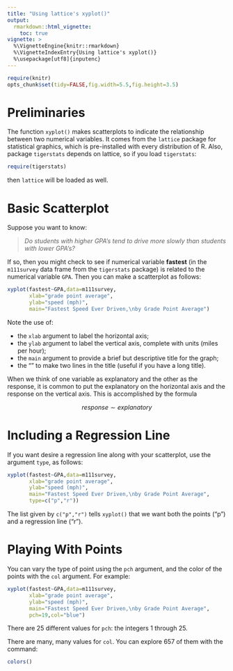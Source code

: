 ```yaml
---
title: "Using lattice's xyplot()"
output:
  rmarkdown::html_vignette:
    toc: true
vignette: >
  %\VignetteEngine{knitr::rmarkdown}
  %\VignetteIndexEntry{Using lattice's xyplot()}
  %\usepackage[utf8]{inputenc}
---
```


```r
require(knitr)
opts_chunk$set(tidy=FALSE,fig.width=5.5,fig.height=3.5)
```

# Preliminaries

The function `xyplot()` makes scatterplots to indicate the relationship between two numerical variables.  It comes from the `lattice` package for statistical graphics, which is pre-installed with every distribution of R.  Also, package `tigerstats` depends on lattice, so if you load `tigerstats`:

```r
require(tigerstats)
```

then `lattice` will be loaded as well.

# Basic Scatterplot

Suppose you want to know:

  >*Do students with higher GPA's tend to drive more slowly than students with lower GPA's?*
  
If so, then you might check to see if numerical variable **fastest** (in the `m111survey` data frame from the `tigerstats` package) is related to the numerical variable `GPA`.  Then you can make a scatterplot as follows:

```r
xyplot(fastest~GPA,data=m111survey,
       xlab="grade point average",
       ylab="speed (mph)",
       main="Fastest Speed Ever Driven,\nby Grade Point Average")
```

Note the use of:

* the `xlab` argument to label the horizontal axis;
* the `ylab` argument to label the vertical axis, complete with units (miles per hour);
* the `main` argument to provide a brief but descriptive title for the graph;
* the "\n" to make two lines in the title (useful if you have a long title).

When we think of one variable as explanatory and the other as the response, it is common to put the explanatory on the horizontal axis and the response on the vertical axis.  This is accomplished by the formula

$$response \sim explanatory$$

# Including a Regression Line

If you want desire a regression line along with your scatterplot, use the argument `type`, as follows:

```r
xyplot(fastest~GPA,data=m111survey,
       xlab="grade point average",
       ylab="speed (mph)",
       main="Fastest Speed Ever Driven,\nby Grade Point Average",
       type=c("p","r"))
```

The list given by `c("p","r")` tells `xyplot()` that we want both the points ("p") and a regression line ("r").

# Playing With Points

You can vary the type of point using the `pch` argument, and the color of the points with the `col` argument.  For example:

```r
xyplot(fastest~GPA,data=m111survey,
       xlab="grade point average",
       ylab="speed (mph)",
       main="Fastest Speed Ever Driven,\nby Grade Point Average",
       pch=19,col="blue")
```

There are 25 different values for `pch`:  the integers 1 through 25.

There are many, many values for `col`.  You can explore 657 of them with the command:

```r
colors()
```